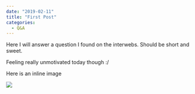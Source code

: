---
date: "2019-02-11"
title: "First Post"
categories:
  - Q&A
---

Here I will answer a question I found on the interwebs. Should be short and sweet.

Feeling really unmotivated today though :/


Here is an inline image

![](./315.jpg)
